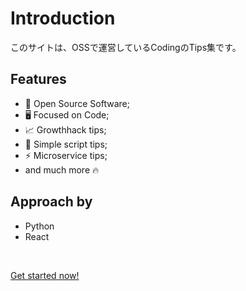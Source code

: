 # Introduction

このサイトは、OSSで運営しているCodingのTips集です。


## Features

- 📝 Open Source Software;
- 🖥 Focused on Code;
- 📈 Growthhack tips;
- 📄 Simple script tips;
- ⚡️ Microservice tips;
- and much more 🔥

## Approach by

- Python 
- React

<br />

[Get started now!](/getting-started)
